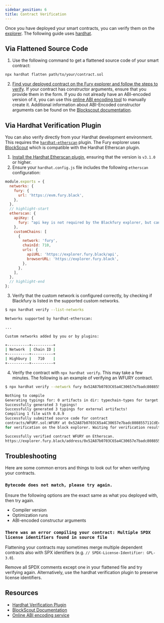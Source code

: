 ```yaml
---
sidebar_position: 6
title: Contract Verification
---
```


Once you have deployed your smart contracts, you can verify them on the
[explorer]. The following guide uses [hardhat].

## Via Flattened Source Code

1. Use the following command to get a flattened source code of your smart contract:

```bash
npx hardhat flatten path/to/your/contract.sol
```

2. [Find your deployed contract on the Fury explorer and follow the steps to verify][blockscout-verify].
   If your contract has constructor arguments, ensure that you provide them in
   the form. If you do not already have an ABI-encoded version of it, you can
   use this [online ABI encoding tool][abi-encoder] to manually
   create it. Additional information about ABI-Encoded constructor arguments can
   be found on the [Blockscout documentation][blockscout-abi-constructor].

## Via Hardhat Verification Plugin

You can also verify directly from your Hardhat development environment. This
requires the [`hardhat-etherscan`][hardhat-etherscan] plugin. The Fury explorer uses [BlockScout]
which is compatible with the Hardhat Etherscan plugin.

1. [Install the Hardhat Etherscan plugin][hardhat-etherscan], ensuring
   that the version is `v3.1.0` or higher.
2. Ensure your `hardhat.config.js` file includes the following `etherscan`
   configuration:

```js title="hardhat.config.js"
module.exports = {
  networks: {
    fury: {
      url: 'https://evm.fury.black',
    },
  },
  // highlight-start
  etherscan: {
    apiKey: {
      fury: "api key is not required by the Blackfury explorer, but can't be empty",
    },
    customChains: [
      {
        network: 'fury',
        chainId: 710,
        urls: {
          apiURL: 'https://explorer.fury.black/api',
          browserURL: 'https://explorer.fury.black',
        },
      },
    ],
  },
  // highlight-end
};
```

3. Verify that the custom network is configured correctly, by checking if Blackfury
   is listed in the supported custom networks.

```bash
$ npx hardhat verify --list-networks

Networks supported by hardhat-etherscan:

...

Custom networks added by you or by plugins:

+----------+----------+
| Network  | Chain ID |
+----------+----------+
| Highbury |   710    |
+----------+----------+

```

4. Verify the contract with `npx hardhat verify`. This may take a few minutes.
   The following is an example of verifying an WFURY contract.

```bash
$ npx hardhat verify --network fury 0x52A87b0703C65a4C30657e7badc808855711CdEc

Nothing to compile
Generating typings for: 0 artifacts in dir: typechain-types for target: ethers-v5
Successfully generated 3 typings!
Successfully generated 3 typings for external artifacts!
Compiling 1 file with 0.8.9
Successfully submitted source code for contract
contracts/WFURY.sol:WFURY at 0x52A87b0703C65a4C30657e7badc808855711CdEc
for verification on the block explorer. Waiting for verification result...

Successfully verified contract WFURY on Etherscan.
https://explorer.fury.black/address/0x52A87b0703C65a4C30657e7badc808855711CdEc#code
```

## Troubleshooting

Here are some common errors and things to look out for when verifying your
contracts.

### `Bytecode does not match, please try again.`

Ensure the following options are the exact same as what you deployed with, then
try again.

- Compiler version
- Optimization runs
- ABI-encoded constructur arguments

### `There was an error compiling your contract: Multiple SPDX license identifiers found in source file`

Flattening your contracts may sometimes merge multiple dependent contracts also
with SPX identifiers (e.g. `// SPDX-License-Identifier: GPL-3.0`).

Remove all SPDX comments except one in your flattened file and try verifying
again. Alternatively, use the hardhat verification plugin to preserve license
identifiers.

## Resources

- [Hardhat Verification Plugin][hardhat-etherscan]
- [BlockScout Documentation][blockscout-docs]
- [Online ABI encoding service][abi-encoder]

[abi-encoder]: https://abi.hashex.org/
[explorer]: https://explorer.fury.black
[hardhat]: https://hardhat.org/
[hardhat-etherscan]: https://hardhat.org/plugins/nomiclabs-hardhat-etherscan
[blockscout]: https://github.com/blockscout/blockscout
[blockscout-docs]: https://docs.blockscout.com/
[blockscout-abi-constructor]: https://docs.blockscout.com/for-users/abi-encoded-constructor-arguments
[blockscout-verify]: https://docs.blockscout.com/for-users/verifying-a-smart-contract
